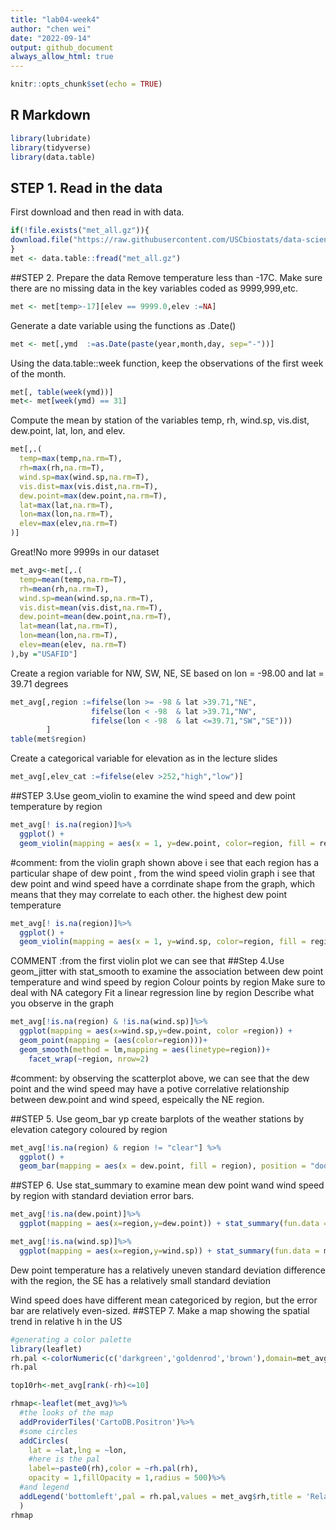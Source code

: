 ```yaml
---
title: "lab04-week4"
author: "chen wei"
date: "2022-09-14"
output: github_document
always_allow_html: true
---
```


```r
knitr::opts_chunk$set(echo = TRUE)
```

## R Markdown
```r
library(lubridate)
library(tidyverse)
library(data.table)
```
## STEP 1. Read in the data
First download and then read in with data.
```r
if(!file.exists("met_all.gz")){
download.file("https://raw.githubusercontent.com/USCbiostats/data-science-data/master/02_met/met_all.gz", "met_all.gz", method="libcurl", timeout = 60)
}
met <- data.table::fread("met_all.gz")

```

##STEP 2. Prepare the data
Remove temperature less than -17C.
Make sure there are no missing data in the key variables coded as 9999,999,etc.
```r
met <- met[temp>-17][elev == 9999.0,elev :=NA]
```
Generate a date variable using the functions as .Date()
```r
met <- met[,ymd  :=as.Date(paste(year,month,day, sep="-"))]  

```
Using the data.table::week function, keep the observations of the first week of the month.
```r
met[, table(week(ymd))]  
met<- met[week(ymd) == 31]
```
Compute the mean by station of the variables temp, rh, wind.sp, vis.dist, dew.point, lat, lon, and elev.
```r
met[,.(
  temp=max(temp,na.rm=T),
  rh=max(rh,na.rm=T),
  wind.sp=max(wind.sp,na.rm=T),
  vis.dist=max(vis.dist,na.rm=T),
  dew.point=max(dew.point,na.rm=T),
  lat=max(lat,na.rm=T),
  lon=max(lon,na.rm=T),
  elev=max(elev,na.rm=T)
)]
```
Great!No more 9999s in our dataset
```r
met_avg<-met[,.(
  temp=mean(temp,na.rm=T),
  rh=mean(rh,na.rm=T),
  wind.sp=mean(wind.sp,na.rm=T),
  vis.dist=mean(vis.dist,na.rm=T),
  dew.point=mean(dew.point,na.rm=T),
  lat=mean(lat,na.rm=T),
  lon=mean(lon,na.rm=T),
  elev=mean(elev, na.rm=T)
),by ="USAFID"]
```
Create a region variable for NW, SW, NE, SE based on lon = -98.00 and lat = 39.71 degrees
```r
met_avg[,region :=fifelse(lon >= -98 & lat >39.71,"NE",
                  fifelse(lon < -98  & lat >39.71,"NW",
                  fifelse(lon < -98  & lat <=39.71,"SW","SE")))
        ]
table(met$region)
```
Create a categorical variable for elevation as in the lecture slides
```r
met_avg[,elev_cat :=fifelse(elev >252,"high","low")]
```

##STEP 3.Use geom_violin to examine the wind speed and dew point temperature by region
```r
met_avg[! is.na(region)]%>%
  ggplot() +
  geom_violin(mapping = aes(x = 1, y=dew.point, color=region, fill = region)) + facet_wrap(~ region, nrow=1)
```
#comment: from the violin graph shown above i see that each region has a particular shape of dew point , from the wind speed violin graph i see that dew point and wind speed have a corrdinate shape from the graph, which means that they may correlate to each other. 
the highest dew point temperature
```r
met_avg[! is.na(region)]%>%
  ggplot() +
  geom_violin(mapping = aes(x = 1, y=wind.sp, color=region, fill = region)) + facet_wrap(~ region, nrow=1)
```  
COMMENT  :from the first violin plot we can see that 
##Step 4.Use geom_jitter with stat_smooth to examine the association between dew point temperature and wind speed by region
Colour points by region
Make sure to deal with NA category
Fit a linear regression line by region
Describe what you observe in the graph
```r
met_avg[!is.na(region) & !is.na(wind.sp)]%>%
  ggplot(mapping = aes(x=wind.sp,y=dew.point, color =region)) + 
  geom_point(mapping = (aes(color=region)))+
  geom_smooth(method = lm,mapping = aes(linetype=region))+
    facet_wrap(~region, nrow=2)
```
#comment: by observing the scatterplot above, we can see that the dew point and the wind speed may have a potive correlative relationship between dew.point and wind speed, espeically the NE region.

##STEP 5. Use geom_bar yp create barplots of the weather stations by elevation category coloured by region
```r
met_avg[!is.na(region) & region != "clear"] %>%
  ggplot() + 
  geom_bar(mapping = aes(x = dew.point, fill = region), position = "dodge")
```



##STEP 6. Use stat_summary to examine mean dew point wand wind speed by region with standard deviation error bars.
```r
met_avg[!is.na(dew.point)]%>%
  ggplot(mapping = aes(x=region,y=dew.point)) + stat_summary(fun.data = mean_sdl,geom="errorbar")
```
```r
met_avg[!is.na(wind.sp)]%>%
  ggplot(mapping = aes(x=region,y=wind.sp)) + stat_summary(fun.data = mean_sdl,geom="errorbar")
```
Dew point temperature has a relatively uneven standard deviation difference with the region, the SE has a relatively small standard deviation

Wind speed does have different mean categoriced by region, but the error bar are relatively even-sized. 
##STEP 7. Make a map showing the spatial trend in relative h in the US
```r
#generating a color palette
library(leaflet)
rh.pal <-colorNumeric(c('darkgreen','goldenrod','brown'),domain=met_avg$rh)
rh.pal
```
```r
top10rh<-met_avg[rank(-rh)<=10]
```

```r
rhmap<-leaflet(met_avg)%>%
  #the looks of the map
  addProviderTiles('CartoDB.Positron')%>%
  #some circles
  addCircles(
    lat = ~lat,lng = ~lon,
    #here is the pal
    label=~paste0(rh),color = ~rh.pal(rh),
    opacity = 1,fillOpacity = 1,radius = 500)%>%
  #and legend
  addLegend('bottomleft',pal = rh.pal,values = met_avg$rh,title = 'Relative Humid',opacity = 1
  )
rhmap
```

